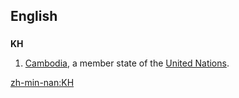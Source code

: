 {{see|kH|.kh}}
==English==
==={{abbreviation}}===
'''KH'''
#[[Cambodia]], a member state of the [[United Nations]].

[[zh-min-nan:KH]]